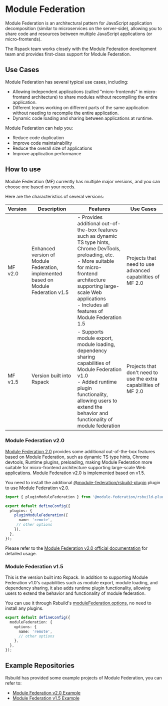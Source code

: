 # Module Federation

Module Federation is an architectural pattern for JavaScript application decomposition (similar to microservices on the server-side), allowing you to share code and resources between multiple JavaScript applications (or micro-frontends).

The Rspack team works closely with the Module Federation development team and provides first-class support for Module Federation.

## Use Cases

Module Federation has several typical use cases, including:

- Allowing independent applications (called "micro-frontends" in micro-frontend architecture) to share modules without recompiling the entire application.
- Different teams working on different parts of the same application without needing to recompile the entire application.
- Dynamic code loading and sharing between applications at runtime.

Module Federation can help you:

- Reduce code duplication
- Improve code maintainability
- Reduce the overall size of applications
- Improve application performance

## How to use

Module Federation (MF) currently has multiple major versions, and you can choose one based on your needs.

Here are the characteristics of several versions:

| Version | Description                                                                        | Features                                                                                                                                                                                                                                                                  | Use Cases                                                        |
| ------- | ---------------------------------------------------------------------------------- | ------------------------------------------------------------------------------------------------------------------------------------------------------------------------------------------------------------------------------------------------------------------------- | ---------------------------------------------------------------- |
| MF v2.0 | Enhanced version of Module Federation, implemented based on Module Federation v1.5 | - Provides additional out-of-the-box features such as dynamic TS type hints, Chrome DevTools, preloading, etc.<br />- More suitable for micro-frontend architecture supporting large-scale Web applications <br />- Includes all features of Module Federation 1.5 <br /> | Projects that need to use advanced capabilities of MF 2.0        |
| MF v1.5 | Version built into Rspack                                                          | - Supports module export, module loading, dependency sharing capabilities of Module Federation v1.0<br />- Added runtime plugin functionality, allowing users to extend the behavior and functionality of module federation <br />                                        | Projects that don't need to use the extra capabilities of MF 2.0 |

### Module Federation v2.0

[Module Federation 2.0](https://module-federation.io/blog/announcement.html) provides some additional out-of-the-box features based on Module Federation, such as dynamic TS type hints, Chrome devtools, Runtime plugins, preloading, making Module Federation more suitable for micro-frontend architecture supporting large-scale Web applications. Module Federation v2.0 is implemented based on v1.5.

You need to install the additional [@module-federation/rsbuild-plugin](https://www.npmjs.com/package/@module-federation/rsbuild-plugin) plugin to use Module Federation v2.0.

```ts title="rsbuild.config.ts"
import { pluginModuleFederation } from '@module-federation/rsbuild-plugin';

export default defineConfig({
  plugins: {
    pluginModuleFederation({
      name: 'remote',
     // other options
    }),
  },
});
```

Please refer to the [Module Federation v2.0 official documentation](https://module-federation.io/) for detailed usage.

### Module Federation v1.5

This is the version built into Rspack. In addition to supporting Module Federation v1.0's capabilities such as module export, module loading, and dependency sharing, it also adds runtime plugin functionality, allowing users to extend the behavior and functionality of module federation.

You can use it through Rsbuild's [moduleFederation.options](/config/module-federation/options), no need to install any plugins.

```ts title="rsbuild.config.ts"
export default defineConfig({
  moduleFederation: {
    options: {
      name: 'remote',
      // other options
    },
  },
});
```

## Example Repositories

Rsbuild has provided some example projects of Module Federation, you can refer to:

- [Module Federation v2.0 Example](https://github.com/rspack-contrib/rspack-examples/tree/main/rsbuild/module-federation-enhanced)
- [Module Federation v1.5 Example](https://github.com/rspack-contrib/rspack-examples/tree/main/rsbuild/module-federation)
